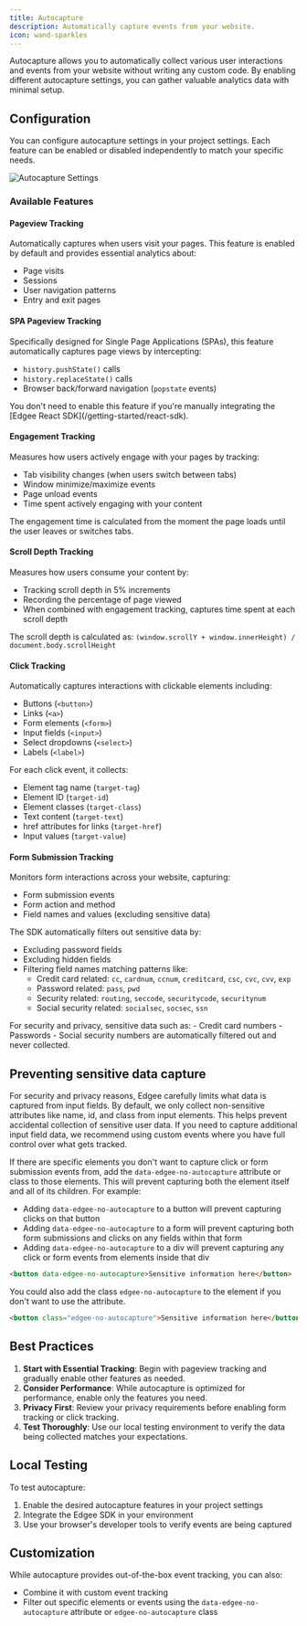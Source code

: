 ```yaml
---
title: Autocapture
description: Automatically capture events from your website.
icon: wand-sparkles
---
```



<EdgeeSdk />

Autocapture allows you to automatically collect various user interactions and events from your website without writing any custom code. 
By enabling different autocapture settings, you can gather valuable analytics data with minimal setup.

## Configuration

You can configure autocapture settings in your project settings. Each feature can be enabled or disabled independently to match your specific needs.

<Frame caption="Autocapture settings in your project dashboard">
  <img src="/images/autocapture.png" alt="Autocapture Settings" />
</Frame>

### Available Features

#### Pageview Tracking
Automatically captures when users visit your pages. This feature is enabled by default and provides essential analytics about:
- Page visits
- Sessions
- User navigation patterns
- Entry and exit pages

#### SPA Pageview Tracking
Specifically designed for Single Page Applications (SPAs), this feature automatically captures page views by intercepting:
- `history.pushState()` calls
- `history.replaceState()` calls
- Browser back/forward navigation (`popstate` events)

<Warning>
You don't need to enable this feature if you're manually integrating the [Edgee React SDK](/getting-started/react-sdk).
</Warning>

#### Engagement Tracking
Measures how users actively engage with your pages by tracking:
- Tab visibility changes (when users switch between tabs)
- Window minimize/maximize events
- Page unload events
- Time spent actively engaging with your content

The engagement time is calculated from the moment the page loads until the user leaves or switches tabs.

#### Scroll Depth Tracking
Measures how users consume your content by:
- Tracking scroll depth in 5% increments
- Recording the percentage of page viewed
- When combined with engagement tracking, captures time spent at each scroll depth

The scroll depth is calculated as: `(window.scrollY + window.innerHeight) / document.body.scrollHeight`

#### Click Tracking
Automatically captures interactions with clickable elements including:
- Buttons (`<button>`)
- Links (`<a>`)
- Form elements (`<form>`)
- Input fields (`<input>`)
- Select dropdowns (`<select>`)
- Labels (`<label>`)

For each click event, it collects:
- Element tag name (`target-tag`)
- Element ID (`target-id`)
- Element classes (`target-class`)
- Text content (`target-text`)
- href attributes for links (`target-href`)
- Input values (`target-value`)

#### Form Submission Tracking
Monitors form interactions across your website, capturing:
- Form submission events
- Form action and method
- Field names and values (excluding sensitive data)

The SDK automatically filters out sensitive data by:
- Excluding password fields
- Excluding hidden fields
- Filtering field names matching patterns like:
  - Credit card related: `cc`, `cardnum`, `ccnum`, `creditcard`, `csc`, `cvc`, `cvv`, `exp`
  - Password related: `pass`, `pwd`
  - Security related: `routing`, `seccode`, `securitycode`, `securitynum`
  - Social security related: `socialsec`, `socsec`, `ssn`

<Note>
For security and privacy, sensitive data such as:
- Credit card numbers
- Passwords
- Social security numbers
are automatically filtered out and never collected.
</Note>

## Preventing sensitive data capture

For security and privacy reasons, Edgee carefully limits what data is captured from input fields. 
By default, we only collect non-sensitive attributes like name, id, and class from input elements. 
This helps prevent accidental collection of sensitive user data. If you need to capture additional input field data, we recommend using custom events where you have full control over what gets tracked.

If there are specific elements you don't want to capture click or form submission events from, add the `data-edgee-no-autocapture` attribute or class to those elements. 
This will prevent capturing both the element itself and all of its children. For example:

- Adding `data-edgee-no-autocapture` to a button will prevent capturing clicks on that button
- Adding `data-edgee-no-autocapture` to a form will prevent capturing both form submissions and clicks on any fields within that form
- Adding `data-edgee-no-autocapture` to a div will prevent capturing any click or form events from elements inside that div

```html
<button data-edgee-no-autocapture>Sensitive information here</button>
```

You could also add the class `edgee-no-autocapture` to the element if you don't want to use the attribute.
```html
<button class="edgee-no-autocapture">Sensitive information here</button>
```

## Best Practices

1. **Start with Essential Tracking**: Begin with pageview tracking and gradually enable other features as needed.
2. **Consider Performance**: While autocapture is optimized for performance, enable only the features you need.
3. **Privacy First**: Review your privacy requirements before enabling form tracking or click tracking.
4. **Test Thoroughly**: Use our local testing environment to verify the data being collected matches your expectations.

## Local Testing

To test autocapture:

1. Enable the desired autocapture features in your project settings
2. Integrate the Edgee SDK in your environment
3. Use your browser's developer tools to verify events are being captured

## Customization

While autocapture provides out-of-the-box event tracking, you can also:
- Combine it with custom event tracking
- Filter out specific elements or events using the `data-edgee-no-autocapture` attribute or `edgee-no-autocapture` class


